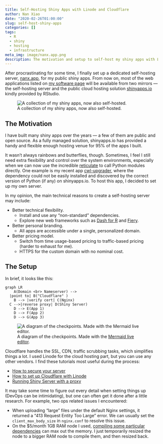 ```yaml
---
title: Self-Hosting Shiny Apps with Linode and Cloudflare
author: Nan Xiao
date: "2020-02-26T01:00:00"
slug: self-host-shiny-apps
categories: []
tags:
  - R
  - shiny
  - hosting
  - infrastructure
meta_img: image/nanx.app.png
description: The motivation and setup to self-host my shiny apps with Linode and Cloudflare.
---
```


After procrastinating for some time, I finally set up a dedicated self-hosting server, [nanx.app](https://nanx.app), for my public shiny apps. From now on, most of the web applications listed on [my software page](https://nanx.me/software/) will be available from two mirrors --- the self-hosting server and the public cloud hosting solution [shinyapps.io](https://www.shinyapps.io) kindly provided by RStudio.

![A collection of my shiny apps, now also self-hosted.](/image/nanx.app.png)

## The Motivation

I have built many shiny apps over the years --- a few of them are public and open source. As a fully managed solution, shinyapps.io has provided a handy and flexible enough hosting venue for 95% of the apps I built.

It wasn't always rainbows and butterflies, though. Sometimes, I feel I still need extra flexibility and control over the system environments, especially when we can now use the incredible [reticulate](https://rstudio.github.io/reticulate/) to call Python modules directly. One example is my recent app [cwl-upgrader](https://github.com/nanxstats/cwl-upgrader), where the dependency could not be easily installed and discovered by the correct version of Python (if any) on shinyapps.io. To host this app, I decided to set up my own server.

In my opinion, the main technical reasons to create a self-hosting server may include:

- Better technical flexibility.
  - Install and use any "non-standard" dependencies.
  - Explore new web frameworks such as [Dash for R](https://twitter.com/nanxstats/status/1155992482993205251) and [Fiery](https://github.com/thomasp85/fiery).
- Better personal branding.
  - All apps are accessible under a single, personalized domain.
- Better pricing model.
  - Switch from time usage-based pricing to traffic-based pricing (harder to exhaust for me).
  - HTTPS for the custom domain with no nominal cost.

## The Setup

In brief, it looks like this:

```mermaid
graph LR
	A(Domain <br> Nameserver) -->
  |point to| B("Cloudflare" )
	B --> |verify cert| C(Nginx)
  C -->|reverse proxy| D(Shiny Server)
	D --> E(App 1)
	D --> F(App 2)
	D --> G(App 3)
```

![A diagram of the checkpoints. Made with the [Mermaid live editor](https://mermaid-js.github.io/mermaid-live-editor/).](/image/self-hosting-shiny-diagram.svg)

Cloudflare handles the SSL, CDN, traffic scrubbing tasks, which simplifies things a lot. I used Linode for the cloud hosting part, but you can use any other vendors. I find these tutorials most useful during the process:

- [How to secure your server](https://www.linode.com/docs/security/securing-your-server/)
- [How to set up Cloudflare with Linode](https://www.linode.com/docs/networking/dns/how-to-set-up-cloudflare-with-linode/)
- [Running Shiny Server with a proxy](https://support.rstudio.com/hc/en-us/articles/213733868-Running-Shiny-Server-with-a-Proxy)

It may take some time to figure out every detail when setting things up (DevOps can be intimidating), but one can often get it done after a little research. For example, two ops related issues I encountered:

- When uploading "large" files under the default Nginx settings, it returned a "413 Request Entity Too Large" error. We can usually set the `client_max_body_size` in `nginx.conf` to resolve this issue.
- On the $5/month 1GB RAM node I used, [compiling some particular dependencies](https://github.com/RcppCore/RcppEigen/issues/53) can max out the memory. I just temporarily resized the node to a bigger RAM node to compile them, and then resized back.
